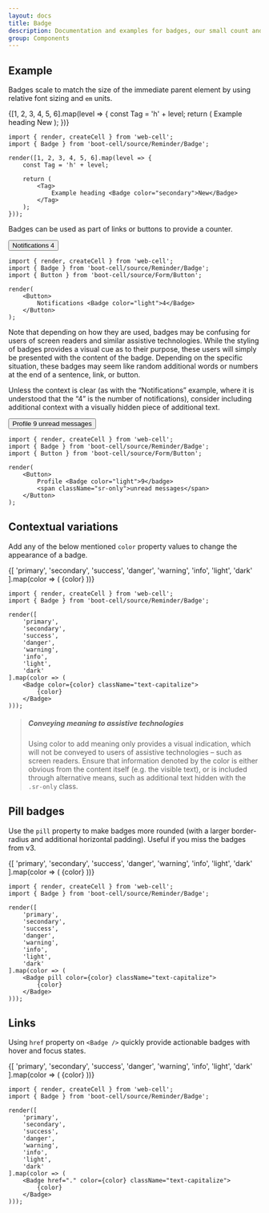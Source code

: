 ```yaml
---
layout: docs
title: Badge
description: Documentation and examples for badges, our small count and labeling component.
group: Components
---
```




## Example

Badges scale to match the size of the immediate parent element by using relative font sizing and `em` units.

<Example>
    {[1, 2, 3, 4, 5, 6].map(level => {
        const Tag = 'h' + level;
        return (
            <Tag>
                Example heading <Badge color="secondary">New</Badge>
            </Tag>
        );
    })}
</Example>

```TSX
import { render, createCell } from 'web-cell';
import { Badge } from 'boot-cell/source/Reminder/Badge';

render([1, 2, 3, 4, 5, 6].map(level => {
    const Tag = 'h' + level;

    return (
        <Tag>
            Example heading <Badge color="secondary">New</Badge>
        </Tag>
    );
}));
```

Badges can be used as part of links or buttons to provide a counter.

<Example>
    <Button>
        Notifications <Badge color="light">4</Badge>
    </Button>
</Example>

```TSX
import { render, createCell } from 'web-cell';
import { Badge } from 'boot-cell/source/Reminder/Badge';
import { Button } from 'boot-cell/source/Form/Button';

render(
    <Button>
        Notifications <Badge color="light">4</Badge>
    </Button>
);
```

Note that depending on how they are used, badges may be confusing for users of screen readers
and similar assistive technologies. While the styling of badges provides a visual cue as to their purpose,
these users will simply be presented with the content of the badge.
Depending on the specific situation, these badges may seem like random additional words or
numbers at the end of a sentence, link, or button.

Unless the context is clear (as with the “Notifications” example, where it is understood that
the “4” is the number of notifications), consider including additional context with a visually hidden piece of additional text.

<Example>
    <Button>
        Profile <Badge color="light">9</badge>
        <span className="sr-only">unread messages</span>
    </Button>
</Example>

```TSX
import { render, createCell } from 'web-cell';
import { Badge } from 'boot-cell/source/Reminder/Badge';
import { Button } from 'boot-cell/source/Form/Button';

render(
    <Button>
        Profile <Badge color="light">9</badge>
        <span className="sr-only">unread messages</span>
    </Button>
);
```

## Contextual variations

Add any of the below mentioned `color` property values to change the appearance of a badge.

<Example>
    {[
        'primary',
        'secondary',
        'success',
        'danger',
        'warning',
        'info',
        'light',
        'dark'
    ].map(color => (
        <Badge color={color} className="text-capitalize">
            {color}
        </Badge>
    ))}
</Example>

```TSX
import { render, createCell } from 'web-cell';
import { Badge } from 'boot-cell/source/Reminder/Badge';

render([
    'primary',
    'secondary',
    'success',
    'danger',
    'warning',
    'info',
    'light',
    'dark'
].map(color => (
    <Badge color={color} className="text-capitalize">
        {color}
    </Badge>
)));
```

> ##### Conveying meaning to assistive technologies
>
> Using color to add meaning only provides a visual indication, which will not be conveyed to users of assistive technologies –
> such as screen readers. Ensure that information denoted by the color is either obvious from the content itself (e.g. the visible text),
> or is included through alternative means, such as additional text hidden with the `.sr-only` class.

## Pill badges

Use the `pill` property to make badges more rounded (with a larger border-radius and additional horizontal padding).
Useful if you miss the badges from v3.

<Example>
    {[
        'primary',
        'secondary',
        'success',
        'danger',
        'warning',
        'info',
        'light',
        'dark'
    ].map(color => (
        <Badge pill color={color} className="text-capitalize">
            {color}
        </Badge>
    ))}
</Example>

```TSX
import { render, createCell } from 'web-cell';
import { Badge } from 'boot-cell/source/Reminder/Badge';

render([
    'primary',
    'secondary',
    'success',
    'danger',
    'warning',
    'info',
    'light',
    'dark'
].map(color => (
    <Badge pill color={color} className="text-capitalize">
        {color}
    </Badge>
)));
```

## Links

Using `href` property on `<Badge />` quickly provide actionable badges with hover and focus states.

<Example>
    {[
        'primary',
        'secondary',
        'success',
        'danger',
        'warning',
        'info',
        'light',
        'dark'
    ].map(color => (
        <Badge href="." color={color} className="text-capitalize">
            {color}
        </Badge>
    ))}
</Example>

```TSX
import { render, createCell } from 'web-cell';
import { Badge } from 'boot-cell/source/Reminder/Badge';

render([
    'primary',
    'secondary',
    'success',
    'danger',
    'warning',
    'info',
    'light',
    'dark'
].map(color => (
    <Badge href="." color={color} className="text-capitalize">
        {color}
    </Badge>
)));
```
